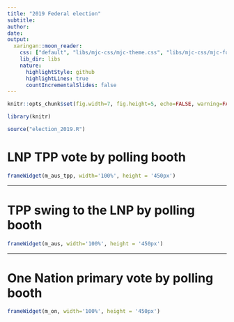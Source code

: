 ```yaml
---
title: "2019 Federal election"
subtitle: 
author: 
date: 
output:
  xaringan::moon_reader:
    css: ["default", "libs/mjc-css/mjc-theme.css", "libs/mjc-css/mjc-fonts.css"]
    lib_dir: libs
    nature:
      highlightStyle: github
      highlightLines: true
      countIncrementalSlides: false
---
```


```r

knitr::opts_chunk$set(fig.width=7, fig.height=5, echo=FALSE, warning=FALSE, message=FALSE, dpi = 300)

library(knitr)

source("election_2019.R")

```


# LNP TPP vote by polling booth

```r
frameWidget(m_aus_tpp, width='100%', height = '450px')
```

---

# TPP swing to the LNP by polling booth

```r
frameWidget(m_aus, width='100%', height = '450px')
```

---

# One Nation primary vote by polling booth

```r
frameWidget(m_on, width='100%', height = '450px')
```


